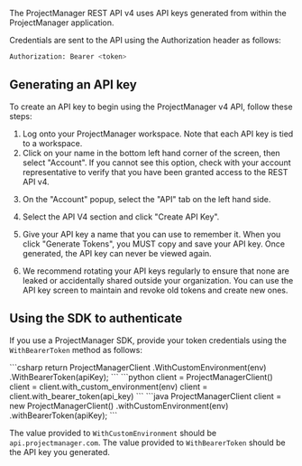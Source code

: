 The ProjectManager REST API v4 uses API keys generated from within the ProjectManager application.

Credentials are sent to the API using the Authorization header as follows:

```bash
Authorization: Bearer <token>
```

## Generating an API key

To create an API key to begin using the ProjectManager v4 API, follow these steps:

1. Log onto your ProjectManager workspace. Note that each API key is tied to a workspace.
2. Click on your name in the bottom left hand corner of the screen, then select "Account". If you cannot see this option, check with your account representative to verify that you have been granted access to the REST API v4. 

<!---
Images don't work yet
![Click on your name, then the account menu](./docs/assets/account-menu.png)
--->

3. On the "Account" popup, select the "API" tab on the left hand side. 

<!---
Images don't work yet
![Select the API tab in the account dialog](./docs/assets/account-dialog.png)
--->

4. Select the API V4 section and click "Create API Key". 

<!---
Images don't work yet
![Click Create API Key, then type in the key name](./docs/assets/create-api-key-dialog.png)
--->

5. Give your API key a name that you can use to remember it. When you click "Generate Tokens", you MUST copy and save your API key. Once generated, the API key can never be viewed again.

6. We recommend rotating your API keys regularly to ensure that none are leaked or accidentally shared outside your organization. You can use the API key screen to maintain and revoke old tokens and create new ones. 

<!---
Images don't work yet
![Revoke API key](./docs/assets/revoke-api-key.png)
--->

## Using the SDK to authenticate

If you use a ProjectManager SDK, provide your token credentials using the `WithBearerToken` method as follows:

<CodeBlocks>
    <CodeBlock title="C#">
    ```csharp
    return ProjectManagerClient
        .WithCustomEnvironment(env)
        .WithBearerToken(apiKey);
    ```
    </CodeBlock>
    <CodeBlock title="Python">
    ```python
    client = ProjectManagerClient()
    client = client.with_custom_environment(env)
    client = client.with_bearer_token(api_key)
    ```
    </CodeBlock>
    <CodeBlock title="Java">
    ```java
    ProjectManagerClient client = new ProjectManagerClient()
        .withCustomEnvironment(env)
        .withBearerToken(apiKey);
    ```
    </CodeBlock>
</CodeBlocks>

The value provided to `WithCustomEnvironment` should be `api.projectmanager.com`.
The value provided to `WithBearerToken` should be the API key you generated.